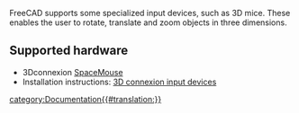 <languages/>
FreeCAD supports some specialized input devices, such as 3D mice. These enables the user to rotate, translate and zoom objects in three dimensions.

==Supported hardware ==

*3Dconnexion [https://3dconnexion.com/spacemouse/ SpaceMouse]
*Installation instructions: [[3Dconnexion_input_devices|3D connexion input devices]]

[[category:Documentation{{#translation:}}]]
